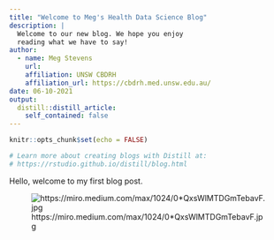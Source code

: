 ```yaml
---
title: "Welcome to Meg's Health Data Science Blog"
description: |
  Welcome to our new blog. We hope you enjoy 
  reading what we have to say!
author:
  - name: Meg Stevens
    url: 
    affiliation: UNSW CBDRH
    affiliation_url: https://cbdrh.med.unsw.edu.au/
date: 06-10-2021
output:
  distill::distill_article:
    self_contained: false
---
```


```r
knitr::opts_chunk$set(echo = FALSE)

# Learn more about creating blogs with Distill at:
# https://rstudio.github.io/distill/blog.html

```

Hello, welcome to my first blog post.

![https://miro.medium.com/max/1024/0*QxsWlMTDGmTebavF.jpg](Big data graphic)